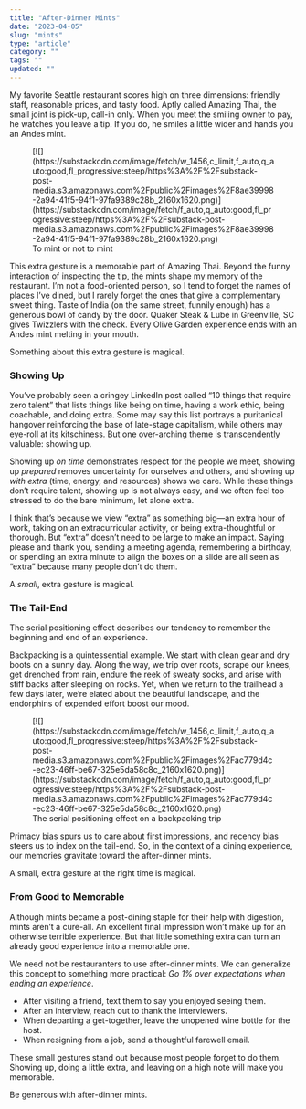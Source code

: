 ```yaml
---
title: "After-Dinner Mints"
date: "2023-04-05"
slug: "mints"
type: "article"
category: ""
tags: ""
updated: ""
---
```


My favorite Seattle restaurant scores high on three dimensions: friendly staff, reasonable prices, and tasty food. Aptly called Amazing Thai, the small joint is pick-up, call-in only. When you meet the smiling owner to pay, he watches you leave a tip. If you do, he smiles a little wider and hands you an Andes mint.

<figure class="wp-block-image">[![](https://substackcdn.com/image/fetch/w_1456,c_limit,f_auto,q_auto:good,fl_progressive:steep/https%3A%2F%2Fsubstack-post-media.s3.amazonaws.com%2Fpublic%2Fimages%2F8ae39998-2a94-41f5-94f1-97fa9389c28b_2160x1620.png)](https://substackcdn.com/image/fetch/f_auto,q_auto:good,fl_progressive:steep/https%3A%2F%2Fsubstack-post-media.s3.amazonaws.com%2Fpublic%2Fimages%2F8ae39998-2a94-41f5-94f1-97fa9389c28b_2160x1620.png)<figcaption class="wp-element-caption">To mint or not to mint</figcaption></figure>This extra gesture is a memorable part of Amazing Thai. Beyond the funny interaction of inspecting the tip, the mints shape my memory of the restaurant. I’m not a food-oriented person, so I tend to forget the names of places I’ve dined, but I rarely forget the ones that give a complementary sweet thing. Taste of India (on the same street, funnily enough) has a generous bowl of candy by the door. Quaker Steak &amp; Lube in Greenville, SC gives Twizzlers with the check. Every Olive Garden experience ends with an Andes mint melting in your mouth.

Something about this extra gesture is magical.

### Showing Up

You’ve probably seen a cringey LinkedIn post called “10 things that require zero talent” that lists things like being on time, having a work ethic, being coachable, and doing extra. Some may say this list portrays a puritanical hangover reinforcing the base of late-stage capitalism, while others may eye-roll at its kitschiness. But one over-arching theme is transcendently valuable: showing up.

Showing up *on time* demonstrates respect for the people we meet, showing up *prepared* removes uncertainty for ourselves and others, and showing up *with extra* (time, energy, and resources) shows we care. While these things don’t require talent, showing up is not always easy, and we often feel too stressed to do the bare minimum, let alone extra.

I think that’s because we view “extra” as something big—an extra hour of work, taking on an extracurricular activity, or being extra-thoughtful or thorough. But “extra” doesn’t need to be large to make an impact. Saying please and thank you, sending a meeting agenda, remembering a birthday, or spending an extra minute to align the boxes on a slide are all seen as “extra” because many people don’t do them.

A *small*, extra gesture is magical.

### The Tail-End

The serial positioning effect describes our tendency to remember the beginning and end of an experience.

Backpacking is a quintessential example. We start with clean gear and dry boots on a sunny day. Along the way, we trip over roots, scrape our knees, get drenched from rain, endure the reek of sweaty socks, and arise with stiff backs after sleeping on rocks. Yet, when we return to the trailhead a few days later, we’re elated about the beautiful landscape, and the endorphins of expended effort boost our mood.

<figure class="wp-block-image">[![](https://substackcdn.com/image/fetch/w_1456,c_limit,f_auto,q_auto:good,fl_progressive:steep/https%3A%2F%2Fsubstack-post-media.s3.amazonaws.com%2Fpublic%2Fimages%2Fac779d4c-ec23-46ff-be67-325e5da58c8c_2160x1620.png)](https://substackcdn.com/image/fetch/f_auto,q_auto:good,fl_progressive:steep/https%3A%2F%2Fsubstack-post-media.s3.amazonaws.com%2Fpublic%2Fimages%2Fac779d4c-ec23-46ff-be67-325e5da58c8c_2160x1620.png)<figcaption class="wp-element-caption">The serial positioning effect on a backpacking trip</figcaption></figure>Primacy bias spurs us to care about first impressions, and recency bias steers us to index on the tail-end. So, in the context of a dining experience, our memories gravitate toward the after-dinner mints.

A small, extra gesture at the right time is magical.

### From Good to Memorable

Although mints became a post-dining staple for their help with digestion, mints aren’t a cure-all. An excellent final impression won’t make up for an otherwise terrible experience. But that little something extra can turn an already good experience into a memorable one.

We need not be restauranters to use after-dinner mints. We can generalize this concept to something more practical: *Go 1% over expectations when ending an experience*.

- After visiting a friend, text them to say you enjoyed seeing them.
- After an interview, reach out to thank the interviewers.
- When departing a get-together, leave the unopened wine bottle for the host.
- When resigning from a job, send a thoughtful farewell email.

These small gestures stand out because most people forget to do them. Showing up, doing a little extra, and leaving on a high note will make you memorable.

Be generous with after-dinner mints.